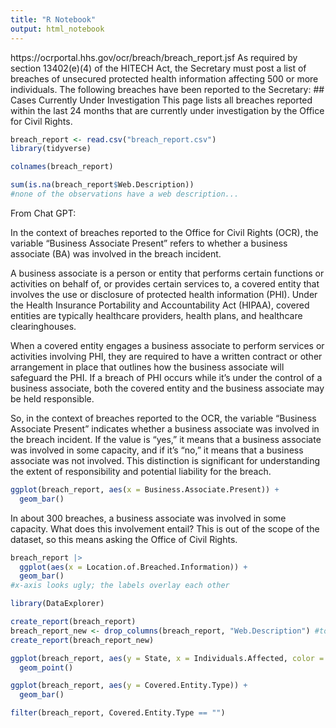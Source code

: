 ```yaml
---
title: "R Notebook"
output: html_notebook
---
```

https://ocrportal.hhs.gov/ocr/breach/breach_report.jsf
As required by section 13402(e)(4) of the HITECH Act, the Secretary must post a list of breaches of unsecured protected health information affecting 500 or more individuals. The following breaches have been reported to the Secretary:
## Cases Currently Under Investigation
This page lists all breaches reported within the last 24 months that are currently under investigation by the Office for Civil Rights.
 

```r
breach_report <- read.csv("breach_report.csv")
library(tidyverse)
```


```r
colnames(breach_report)
```

```r
sum(is.na(breach_report$Web.Description))
#none of the observations have a web description...
```

From Chat GPT:

In the context of breaches reported to the Office for Civil Rights (OCR), the variable "Business Associate Present" refers to whether a business associate (BA) was involved in the breach incident. 

A business associate is a person or entity that performs certain functions or activities on behalf of, or provides certain services to, a covered entity that involves the use or disclosure of protected health information (PHI). Under the Health Insurance Portability and Accountability Act (HIPAA), covered entities are typically healthcare providers, health plans, and healthcare clearinghouses.

When a covered entity engages a business associate to perform services or activities involving PHI, they are required to have a written contract or other arrangement in place that outlines how the business associate will safeguard the PHI. If a breach of PHI occurs while it's under the control of a business associate, both the covered entity and the business associate may be held responsible.

So, in the context of breaches reported to the OCR, the variable "Business Associate Present" indicates whether a business associate was involved in the breach incident. If the value is "yes," it means that a business associate was involved in some capacity, and if it's "no," it means that a business associate was not involved. This distinction is significant for understanding the extent of responsibility and potential liability for the breach.
```r
ggplot(breach_report, aes(x = Business.Associate.Present)) + 
  geom_bar()
```
In about 300 breaches, a business associate was involved in some capacity. What does this involvement entail? This is out of the scope of the dataset, so this means asking the Office of Civil Rights. 

```r
breach_report |> 
  ggplot(aes(x = Location.of.Breached.Information)) + 
  geom_bar()
#x-axis looks ugly; the labels overlay each other
```

```r
library(DataExplorer)
```

```r
create_report(breach_report)
breach_report_new <- drop_columns(breach_report, "Web.Description") #to complete correlation analysis and pca
create_report(breach_report_new)
```

```r
ggplot(breach_report, aes(y = State, x = Individuals.Affected, color = Covered.Entity.Type)) +
  geom_point()

ggplot(breach_report, aes(y = Covered.Entity.Type)) + 
  geom_bar()

filter(breach_report, Covered.Entity.Type == "")
```

